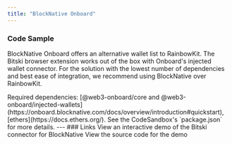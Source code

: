 ```yaml
---
title: "BlockNative Onboard"
---
```


### Code Sample

BlockNative Onboard offers an alternative wallet list to RainbowKit. The Bitski browser extension works out of the box with Onboard's injected wallet connector. For the solution with the lowest number of dependencies and best ease of integration, we recommend
using BlockNative over RainbowKit.

<Note>
  Required dependencies: [@web3-onboard/core and
  @web3-onboard/injected-wallets](https://onboard.blocknative.com/docs/overview/introduction#quickstart),
  [ethers](https://docs.ethers.org/). See the CodeSandbox's `package.json` for
  more details.
</Note>
--- ### Links

<CardGroup cols={2}>
  <Card
    title="CodeSandbox"
    icon="codepen"
    color="#ea5a0c"
    href="https://codesandbox.io/p/github/chronicIntrovert/my-block-native-app/main"
  >
    View an interactive demo of the Bitski connector for BlockNative
  </Card>
  <Card
    title="More info"
    icon="square-info"
    color="#0285c7"
    href="https://github.com/chronicIntrovert/my-block-native-app"
  >
    View the source code for the demo
  </Card>
</CardGroup>
